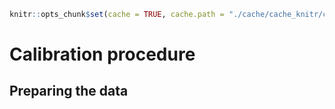 ```r
knitr::opts_chunk$set(cache = TRUE, cache.path = "./cache/cache_knitr/calibration/", fig.path = "./cache/fig_knitr/calibration/", global.par = TRUE, fig.align = "center", error = TRUE)
```

# Calibration procedure {#calibration}

## Preparing the data

